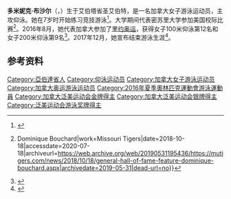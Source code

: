{{NoteTA|G1=Aquatics}}
{{Infobox swimmer
| name           = 多米妮克·布沙尔
| image          = Dominique Bouchard (18792624129).jpg
| image_size     = <!-- Only for images narrower than 220 pixels -->
| alt            = 
| caption        = 
| fullname       = 多米妮克·布沙尔
| nicknames      = 
| national_team  = {{CAN}}
| strokes        = [[仰泳|仰泳]]
| club           = 
| collegeteam    = [[密苏里大学|密苏里大学]]
| birth_date     = {{Birth date and age|1991|5|29|mf=y}}
| birth_place    = {{CAN}}[[艾伯塔省|艾伯塔省]][[圣艾伯特|圣艾伯特]]
| death_date     =
| death_place    =
| height         = {{convert|1.75|m|ftin|abbr=on}}
| weight         = {{convert|61|kg|lb|abbr=on}}
| medaltemplates =
{{MedalSport|女子[[游泳|游泳]]}}
{{MedalCountry|{{CAN}}}}
{{MedalCompetition|[[泛美运动会|泛美运动会]]}}
{{MedalGold|[[2015年泛美运动会|2015 多伦多]]|[[2015年泛美运动会游泳比赛|4×100米自由泳接力]]}}
{{MedalSilver|2015 多伦多|200米仰泳}}
{{MedalSilver|2015 多伦多|4×100米混合泳接力}}
}}
'''多米妮克·布沙尔'''（{{lang|en|Dominique Bouchard}}，{{bd|1991年|5月29日||}}）生于艾伯塔省圣艾伯特，是一名加拿大女子游泳运动员，主攻仰泳。她在7岁时开始练习竞技游泳<ref>{{cite web|url=https://olympic.ca/team-canada/dominique-bouchard/|title=Dominique Bouchard|work=[[加拿大奥林匹克委员会|Canadian Olympic Comittee]]|accessdate=2020-07-18|archiveurl=https://web.archive.org/web/20190627201014/https://olympic.ca/team-canada/dominique-bouchard/|archivedate=2019-06-27|dead-url=no}}</ref>。大学期间代表密苏里大学参加美国校际比赛<ref>{{cite web|url=https://mutigers.com/news/2018/10/18/general-hall-of-fame-feature-dominique-bouchard.aspx|title=Hall of Fame Feature {{!}} Dominique Bouchard|work=Missouri Tigers|date=2018-10-18|accessdate=2020-07-18|archiveurl=https://web.archive.org/web/20190531195436/https://mutigers.com/news/2018/10/18/general-hall-of-fame-feature-dominique-bouchard.aspx|archivedate=2019-05-31|dead-url=no}}</ref>。2016年8月，她代表加拿大参加了[[2016年夏季奥林匹克运动会|里约奥运]]，获得女子100米仰泳第12名和女子200米仰泳第9名<ref>{{cite web|url=https://www.swimming.ca/en/swimmer/dominique-bouchard/|title=Dominique Bouchard|work=Swimming Canada|accessdate=2020-07-18|archiveurl=https://web.archive.org/web/20170909042723/https://www.swimming.ca/en/swimmer/dominique-bouchard/|archivedate=2017-09-09|dead-url=no}}</ref>。2017年12月，她宣布结束游泳生涯<ref>{{cite web|url=https://swimswam.com/2-canadian-olympic-swimmers-retire/|title=2 Canadian Olympic Swimmers Retire|work=SwimSwam|date=2017-12-12|accessdate=2020-07-12|archiveurl=https://web.archive.org/web/20200705165448/https://swimswam.com/2-canadian-olympic-swimmers-retire/|archivedate=2020-07-05|dead-url=no}}</ref>。

==参考资料==
{{Reflist}}

{{DEFAULTSORT:Bouchard, Dominique}}
[[Category:亞伯達省人|Category:亞伯達省人]]
[[Category:仰泳运动员|Category:仰泳运动员]]
[[Category:加拿大女子游泳运动员|Category:加拿大女子游泳运动员]]
[[Category:加拿大奥运游泳运动员|Category:加拿大奥运游泳运动员]]
[[Category:2016年夏季奧林匹克運動會游泳運動員|Category:2016年夏季奧林匹克運動會游泳運動員]]
[[Category:加拿大泛美运动会金牌得主|Category:加拿大泛美运动会金牌得主]]
[[Category:加拿大泛美运动会银牌得主|Category:加拿大泛美运动会银牌得主]]
[[Category:泛美运动会游泳奖牌得主|Category:泛美运动会游泳奖牌得主]]